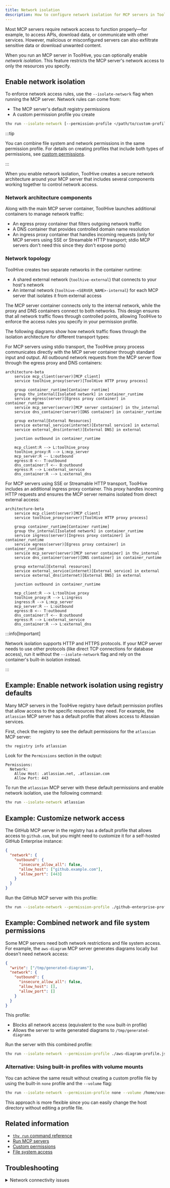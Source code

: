 ```yaml
---
title: Network isolation
description: How to configure network isolation for MCP servers in ToolHive
---
```



Most MCP servers require network access to function properly—for example, to
access APIs, download data, or communicate with other services. However,
malicious or misconfigured servers can also exfiltrate sensitive data or
download unwanted content.

When you run an MCP server in ToolHive, you can optionally enable _network
isolation_. This feature restricts the MCP server's network access to only the
resources you specify.

## Enable network isolation

To enforce network access rules, use the `--isolate-network` flag when running
the MCP server. Network rules can come from:

- The MCP server's default registry permissions
- A custom permission profile you create

```bash
thv run --isolate-network [--permission-profile </path/to/custom-profile.json>] <SERVER>
```

:::tip

You can combine file system and network permissions in the same permission
profile. For details on creating profiles that include both types of
permissions, see [custom permissions](./custom-permissions.mdx).

:::

When you enable network isolation, ToolHive creates a secure network
architecture around your MCP server that includes several components working
together to control network access.

### Network architecture components

Along with the main MCP server container, ToolHive launches additional
containers to manage network traffic:

- An egress proxy container that filters outgoing network traffic
- A DNS container that provides controlled domain name resolution
- An ingress proxy container that handles incoming requests (only for MCP
  servers using SSE or Streamable HTTP transport; stdio MCP servers don't need
  this since they don't expose ports)

### Network topology

ToolHive creates two separate networks in the container runtime:

- A shared external network (`toolhive-external`) that connects to your host's
  network
- An internal network (`toolhive-<SERVER_NAME>-internal`) for each MCP server
  that isolates it from external access

The MCP server container connects only to the internal network, while the proxy
and DNS containers connect to both networks. This design ensures that all
network traffic flows through controlled points, allowing ToolHive to enforce
the access rules you specify in your permission profile.

The following diagrams show how network traffic flows through the isolation
architecture for different transport types:

<Tabs groupId='transport'>
<TabItem value='stdio' label='Transport: Standard Input/Output (stdio)' default>

For MCP servers using stdio transport, the ToolHive proxy process communicates
directly with the MCP server container through standard input and output. All
outbound network requests from the MCP server flow through the egress proxy and
DNS containers:

```mermaid
architecture-beta
    service mcp_client(server)[MCP client]
    service toolhive_proxy(server)[ToolHive HTTP proxy process]

    group container_runtime[Container runtime]
    group thv_internal[Isolated network] in container_runtime
    service egress(server)[Egress proxy container] in container_runtime
    service mcp_server(server)[MCP server container] in thv_internal
    service dns_container(server)[DNS container] in container_runtime

    group external[External Resources]
    service external_service(internet)[External service] in external
    service external_dns(internet)[External DNS] in external

    junction outbound in container_runtime

    mcp_client:R --> L:toolhive_proxy
    toolhive_proxy:R --> L:mcp_server
    mcp_server:R -- L:outbound
    egress:B <-- T:outbound
    dns_container:T <-- B:outbound
    egress:R --> L:external_service
    dns_container:R --> L:external_dns
```

</TabItem>
<TabItem value='sse' label='Transport: SSE or Streamable HTTP'>

For MCP servers using SSE or Streamable HTTP transport, ToolHive includes an
additional ingress proxy container. This proxy handles incoming HTTP requests
and ensures the MCP server remains isolated from direct external access:

```mermaid
architecture-beta
    service mcp_client(server)[MCP client]
    service toolhive_proxy(server)[ToolHive HTTP proxy process]

    group container_runtime[Container runtime]
    group thv_internal[Isolated network] in container_runtime
    service ingress(server)[Ingress proxy container] in container_runtime
    service egress(server)[Egress proxy container] in container_runtime
    service mcp_server(server)[MCP server container] in thv_internal
    service dns_container(server)[DNS container] in container_runtime

    group external[External resources]
    service external_service(internet)[External service] in external
    service external_dns(internet)[External DNS] in external

    junction outbound in container_runtime

    mcp_client:R --> L:toolhive_proxy
    toolhive_proxy:R --> L:ingress
    ingress:R --> L:mcp_server
    mcp_server:R -- L:outbound
    egress:B <-- T:outbound
    dns_container:T <-- B:outbound
    egress:R --> L:external_service
    dns_container:R --> L:external_dns
```

</TabItem>
</Tabs>

:::info[Important]

Network isolation supports HTTP and HTTPS protocols. If your MCP server needs to
use other protocols (like direct TCP connections for database access), run it
without the `--isolate-network` flag and rely on the container's built-in
isolation instead.

:::

## Example: Enable network isolation using registry defaults

Many MCP servers in the ToolHive registry have default permission profiles that
allow access to the specific resources they need. For example, the `atlassian`
MCP server has a default profile that allows access to Atlassian services.

First, check the registry to see the default permissions for the `atlassian` MCP
server:

```bash
thv registry info atlassian
```

Look for the `Permissions` section in the output:

```text
Permissions:
  Network:
    Allow Host: .atlassian.net, .atlassian.com
    Allow Port: 443
```

To run the `atlassian` MCP server with these default permissions and enable
network isolation, use the following command:

```bash
thv run --isolate-network atlassian
```

## Example: Customize network access

The GitHub MCP server in the registry has a default profile that allows access
to `github.com`, but you might need to customize it for a self-hosted GitHub
Enterprise instance:

```json title="github-enterprise-profile.json"
{
  "network": {
    "outbound": {
      "insecure_allow_all": false,
      "allow_host": ["github.example.com"],
      "allow_port": [443]
    }
  }
}
```

Run the GitHub MCP server with this profile:

```bash
thv run --isolate-network --permission-profile ./github-enterprise-profile.json --secret github,target=GITHUB_PERSONAL_ACCESS_TOKEN github
```

## Example: Combined network and file system permissions

Some MCP servers need both network restrictions and file system access. For
example, the `aws-diagram` MCP server generates diagrams locally but doesn't
need network access:

```json title="aws-diagram-profile.json"
{
  "write": ["/tmp/generated-diagrams"],
  "network": {
    "outbound": {
      "insecure_allow_all": false,
      "allow_host": [],
      "allow_port": []
    }
  }
}
```

This profile:

- Blocks all network access (equivalent to the `none` built-in profile)
- Allows the server to write generated diagrams to `/tmp/generated-diagrams`

Run the server with this combined profile:

```bash
thv run --isolate-network --permission-profile ./aws-diagram-profile.json aws-diagram
```

### Alternative: Using built-in profiles with volume mounts

You can achieve the same result without creating a custom profile file by using
the built-in `none` profile and the `--volume` flag:

```bash
thv run --isolate-network --permission-profile none --volume /home/user/aws-diagrams:/tmp/generated-diagrams aws-diagram
```

This approach is more flexible since you can easily change the host directory
without editing a profile file.

## Related information

- [`thv run` command reference](../reference/cli/thv_run.md)
- [Run MCP servers](./run-mcp-servers.mdx)
- [Custom permissions](./custom-permissions.mdx)
- [File system access](./filesystem-access.md)

## Troubleshooting

<details>
<summary>Network connectivity issues</summary>

If your MCP server can't connect to external services:

1. Verify that your profile allows the necessary hosts and ports
2. Check that the transport protocol (TCP/UDP) is allowed
3. Check the logs of the egress proxy container for blocked requests:

   ```bash
   docker logs <SERVER_NAME>-egress
   ```

   Look for messages indicating denied connections.

4. Try temporarily using the default `network` profile to confirm it's a
   permissions issue:

   ```bash
   thv run --isolate-network --permission-profile network <SERVER>
   ```

5. If the default profile works, review the egress proxy logs to identify which
   specific permissions are missing in your custom profile.

</details>

